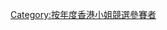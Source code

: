 {{Catnav|頁面分類|...|香港電視台|無綫電視|香港小姐競選}}

{{catmore|香港小姐競選|1991年度香港小姐競選}}

[[Category:按年度香港小姐競選參賽者|Category:按年度香港小姐競選參賽者]]